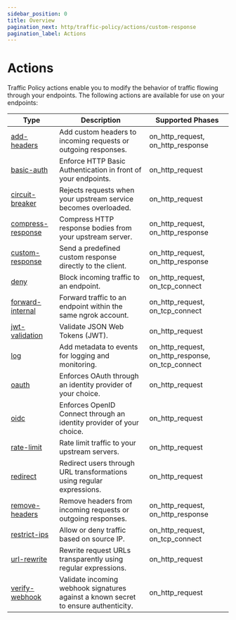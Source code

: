 ```yaml
---
sidebar_position: 0
title: Overview
pagination_next: http/traffic-policy/actions/custom-response
pagination_label: Actions
---
```


# Actions

Traffic Policy actions enable you to modify the behavior of traffic flowing through your endpoints. The following actions are available for use on your endpoints:

| Type                                   | Description                                                                         | Supported Phases                                  |
| -------------------------------------- | ----------------------------------------------------------------------------------- | ------------------------------------------------- |
| [add-headers](add-headers)             | Add custom headers to incoming requests or outgoing responses.                      | on_http_request, on_http_response                 |
| [basic-auth](basic-auth)               | Enforce HTTP Basic Authentication in front of your endpoints.                       | on_http_request                                   |
| [circuit-breaker](circuit-breaker)     | Rejects requests when your upstream service becomes overloaded.                     | on_http_request                                   |
| [compress-response](compress-response) | Compress HTTP response bodies from your upstream server.                            | on_http_request, on_http_response                 |
| [custom-response](custom-response)     | Send a predefined custom response directly to the client.                           | on_http_request, on_http_response                 |
| [deny](deny)                           | Block incoming traffic to an endpoint.                                              | on_http_request, on_tcp_connect                   |
| [forward-internal](forward-internal)   | Forward traffic to an endpoint within the same ngrok account.                       | on_http_request, on_tcp_connect                   |
| [jwt-validation](jwt-validation)       | Validate JSON Web Tokens (JWT).                                                     | on_http_request                                   |
| [log](log)                             | Add metadata to events for logging and monitoring.                                  | on_http_request, on_http_response, on_tcp_connect |
| [oauth](oauth)                         | Enforces OAuth through an identity provider of your choice.                         | on_http_request                                   |
| [oidc](oidc)                           | Enforces OpenID Connect through an identity provider of your choice.                | on_http_request                                   |
| [rate-limit](rate-limit)               | Rate limit traffic to your upstream servers.                                        | on_http_request                                   |
| [redirect](redirect)                   | Redirect users through URL transformations using regular expressions.               | on_http_request                                   |
| [remove-headers](remove-headers)       | Remove headers from incoming requests or outgoing responses.                        | on_http_request, on_http_response                 |
| [restrict-ips](restrict-ips)           | Allow or deny traffic based on source IP.                                           | on_http_request, on_tcp_connect                   |
| [url-rewrite](url-rewrite)             | Rewrite request URLs transparently using regular expressions.                       | on_http_request                                   |
| [verify-webhook](verify-webhook)       | Validate incoming webhook signatures against a known secret to ensure authenticity. | on_http_request                                   |
